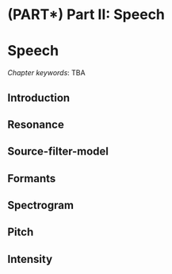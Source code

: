 # (PART\*) Part II: Speech {-}

# Speech {#ch-speech}

*Chapter keywords*: TBA

## Introduction

## Resonance

## Source-filter-model

## Formants

## Spectrogram 

## Pitch

## Intensity

